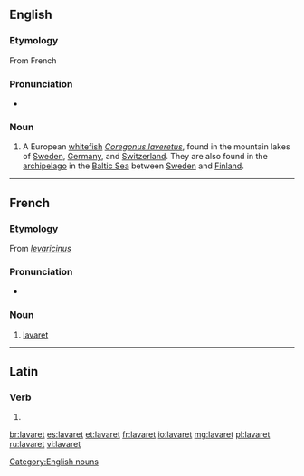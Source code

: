 ==English==

===Etymology===
From French {{term|lavaret|lang=fr}}

===Pronunciation===
* {{a|UK}} {{IPA|/ˈlæv.ə.ɹɪt/}}

===Noun===
{{en-noun|s|-}}

# {{zoology}} A European [[whitefish]] ''[[Coregonus laveretus]]'', found in the mountain lakes of [[Sweden]], [[Germany]], and [[Switzerland]]. They are also found in the [[archipelago]] in the [[Baltic Sea]] between [[Sweden]] and [[Finland]].

[[Category:English nouns]]

----

==French==

===Etymology===
From {{etyl|LL.|fr}} ''[[levaricinus]]''

===Pronunciation===
* {{IPA|/lavaʁɛ/|lang=fr}}

===Noun===
{{fr-noun|m}}

# [[#English|lavaret]]

----

==Latin==

===Verb===
{{la-verb-form|lavāret}}

# {{conjugation of|lavo|lavō|3|s|imperf|act|sub|lang=la}}

[[br:lavaret]]
[[es:lavaret]]
[[et:lavaret]]
[[fr:lavaret]]
[[io:lavaret]]
[[mg:lavaret]]
[[pl:lavaret]]
[[ru:lavaret]]
[[vi:lavaret]]